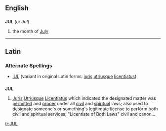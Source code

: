 ==English==
==={{abbreviation}}===
'''JUL'''  (or ''Jul'')
# the month of [[July]]

----

==Latin==
===Alternate Spellings===
* [[IUL]] (variant in original Latin forms: [[iuris]] [[utriusque]] [[licentiatus]])

==={{abbreviation}}===
'''JUL'''
# [[juris|Juris]] [[utriusque|Utriusque]] [[licentiatus|Licentiatus]] which indicated the designated matter was [[permitted]] and [[proper]] under all [[civil]] and [[spiritual]] laws; also used to designate someone's or something's legitimate license to perform both civil and spiritual services; "Licentiate of Both Laws" civil and canon…

[[tr:JUL]]